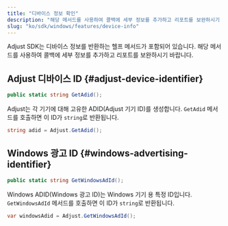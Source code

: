 ```yaml
---
title: "디바이스 정보 확인"
description: "해당 메서드를 사용하여 콜백에 세부 정보를 추가하고 리포트를 보완하시기 바랍니다."
slug: "ko/sdk/windows/features/device-info"
---
```


Adjust SDK는 디바이스 정보를 반환하는 헬프 메서드가 포함되어 있습니다. 해당 메서드를 사용하여 콜백에 세부 정보를 추가하고 리포트를 보완하시기 바랍니다.

## Adjust 디바이스 ID {#adjust-device-identifier}

<CodeBlock title="메서드 서명">

```cs
public static string GetAdid();
```

</CodeBlock>

Adjust는 각 기기에 대해 고유한 ADID\(Adjust 기기 ID\)를 생성합니다. `GetAdid` 메서드를 호출하면 이 ID가 `string`로 반환됩니다.

```cs
string adid = Adjust.GetAdid();
```

## Windows 광고 ID {#windows-advertising-identifier}

<CodeBlock title="메서드 서명">

```cs
public static string GetWindowsAdId();
```

</CodeBlock>

Windows ADID\(Windows 광고 ID\)는 Windows 기기 용 특정 ID입니다. `GetWindowsAdId` 메서드를 호출하면 이 ID가 `string`로 반환됩니다.

```cs
var windowsAdid = Adjust.GetWindowsAdId();
```
